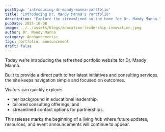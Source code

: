 ```yaml
---
postSlug: 'introducing-dr-mandy-manna-portfolio'
title: "Introducing Dr. Mandy Manna's Portfolio"
description: "Explore the streamlined online home for Dr. Mandy Manna."
pubDate: 2025-10-08
image: ../../assets/Blogs/education-leadership-innovation.jpeg
author: Dr. Mandy Manna
category: Announcementse
tags: portfolio, announcement
draft: false
---
```


Today we’re introducing the refreshed portfolio website for Dr. Mandy Manna.

Built to provide a direct path to her latest initiatives and consulting services, the site keeps navigation simple and focused on outcomes.

Visitors can quickly explore:

- her background in educational leadership,
- tailored consulting offerings, and
- streamlined contact options for partnerships.

This release marks the beginning of a living hub where future updates, resources, and event announcements will continue to appear.